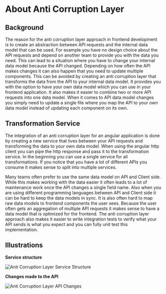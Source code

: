 # About Anti Corruption Layer

## Background
The reason for the anti corruption layer approach in frontend development is to create an abstraction between API requests and the internal data model that can be used.
For example you have no design choice about the API requests and depend on another team to provide you with the data you need. 
This can lead to a situation where you have to change your internal data model because the API changed. 
Depending on how often the API makes changes it can also happen that you need to update multiple components.
This can be avoided by creating an anti corruption layer that transforms the data from the API to your internal data model.
It provides you with the option to have your own data model which you can use in your frontend application. 
It also makes it easier to combine two or more API requests into one data model.
When it comes to API data model changes you simply need to update a single file where you map the API to your own data model instead of updating each component on its own.

## Transformation Service
The integration of an anti corruption layer for an angular application is done by creating a new service that lives between your API requests and transforming the data to your own data model.
When using the angular http client you can pipe the http response and pass it to the transformation service.
In the beginning you can use a single service for all transformations. 
If you notice that you have a lot of different APIs you consume it makes sense to split into multiple services.

Many teams often prefer to use the same data model on API and Client side. 
While this makes working with the data easier it often leads to a lot of maintenance work once the API changes a single field name.
Also when you are using different programming languages between API and Client side it can be hard to keep the data models in sync.
It is also often hard to map raw data models to frontend components the user sees.
Because the user often gets an aggregation of multiple API requests it makes sense to have a data model that is optimized for the frontend.
The anti corruption layer approach also makes it easier to write integration tests to verify what your API sends is what you expect and you can fully unit test this implementation. 

## Illustrations

**Service structure**

![Anti Corruption Layer Service Structure](/img/angular/Anti_Corruption1.svg)

**Changes made to the API**

![Anti Corruption Layer API Changes](/img/angular/Anti_Corruption2.svg)